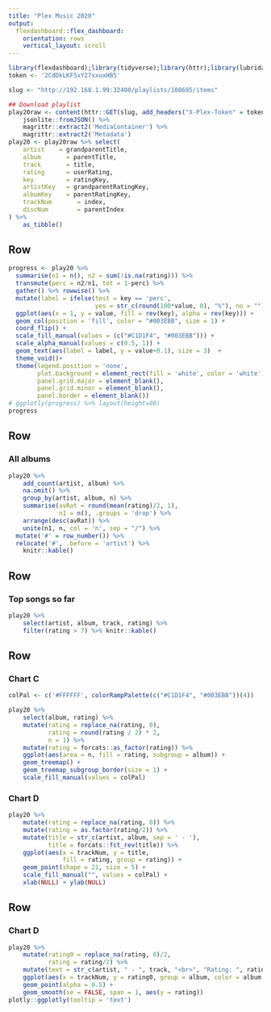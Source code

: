 ```yaml
---
title: "Plex Music 2020"
output: 
  flexdashboard::flex_dashboard:
    orientation: rows
    vertical_layout: scroll
---
```


```r
library(flexdashboard);library(tidyverse);library(httr);library(lubridate);library(treemapify);library(plotly)
token <- '2CdDkLKF5xY27xxuxHB5'

slug <- "http://192.168.1.99:32400/playlists/108695/items"

## Download playlist
play20raw <- content(httr::GET(slug, add_headers("X-Plex-Token" = token)), type = 'text') %>% 
    jsonlite::fromJSON() %>% 
    magrittr::extract2('MediaContainer') %>% 
    magrittr::extract2('Metadata')
play20 <- play20raw %>% select(
    artist    = grandparentTitle, 
    album       = parentTitle, 
    track       = title, 
    rating      = userRating,
    key         = ratingKey,
    artistKey   = grandparentRatingKey,
    albumKey    = parentRatingKey,
    trackNum       = index,
    discNum        = parentIndex
) %>% 
    as_tibble()
```

Row {data-height=100}
----

```r
progress <- play20 %>% 
  summarise(n1 = n(), n2 = sum(!is.na(rating))) %>% 
  transmute(perc = n2/n1, tot = 1-perc) %>% 
  gather() %>% rowwise() %>%  
  mutate(label = ifelse(test = key == 'perc', 
                        yes = str_c(round(100*value, 0), "%"), no = "")) %>% 
  ggplot(aes(x = 1, y = value, fill = rev(key), alpha = rev(key))) + 
  geom_col(position = 'fill', color = "#003EBB", size = 1) + 
  coord_flip() + 
  scale_fill_manual(values = (c("#C1D1F4", "#003EBB"))) + 
  scale_alpha_manual(values = c(0.5, 1)) + 
  geom_text(aes(label = label, y = value+0.1), size = 3)  + 
  theme_void()+ 
  theme(legend.position = 'none', 
        plot.background = element_rect(fill = 'white', color = 'white'),
        panel.grid.major = element_blank(),
        panel.grid.minor = element_blank(),
        panel.border = element_blank())
# ggplotly(progress) %>% layout(height=80)
progress
```

Row
-----------------------------------------------------------------------

### All albums

```r
play20 %>% 
    add_count(artist, album) %>% 
    na.omit() %>% 
    group_by(artist, album, n) %>%  
    summarise(avRat = round(mean(rating)/2, 1), 
              n1 = n(), .groups = 'drop') %>% 
    arrange(desc(avRat)) %>% 
    unite(n1, n, col = 'n', sep = "/") %>% 
  mutate('#' = row_number()) %>% 
  relocate('#', .before = 'artist') %>% 
    knitr::kable()
```

Row
-----------------------------------------------------------------------

### Top songs so far

```r
play20 %>%
    select(artist, album, track, rating) %>% 
    filter(rating > 7) %>% knitr::kable()

```

Row
-----------------------------------------------------------------------

### Chart C

```r
colPal <- c('#FFFFFF', colorRampPalette(c("#C1D1F4", "#003EBB"))(4))

play20 %>% 
    select(album, rating) %>% 
    mutate(rating = replace_na(rating, 0),
           rating = round(rating / 2) * 2,
           n = 1) %>% 
    mutate(rating = forcats::as_factor(rating)) %>% 
    ggplot(aes(area = n, fill = rating, subgroup = album)) +
    geom_treemap() +
    geom_treemap_subgroup_border(size = 1) +
    scale_fill_manual(values = colPal)
```



### Chart D

```r
play20 %>% 
    mutate(rating = replace_na(rating, 0)) %>% 
    mutate(rating = as.factor(rating/2)) %>% 
    mutate(title = str_c(artist, album, sep = ' - '),
           title = forcats::fct_rev(title)) %>% 
    ggplot(aes(x = trackNum, y = title, 
               fill = rating, group = rating)) +
    geom_point(shape = 21, size = 5) +
    scale_fill_manual("", values = colPal) +
    xlab(NULL) + ylab(NULL)

```



Row
-----------------------------------------------------------------------

### Chart D

```r
play20 %>% 
    mutate(rating0 = replace_na(rating, 0)/2, 
           rating = rating/2) %>% 
    mutate(text = str_c(artist, " - ", track, "<br>", "Rating: ", rating0)) %>% 
    ggplot(aes(x = trackNum, y = rating0, group = album, color = album, text = text)) + 
    geom_point(alpha = 0.5) + 
    geom_smooth(se = FALSE, span = 1, aes(y = rating))
plotly::ggplotly(tooltip = 'text')

```

